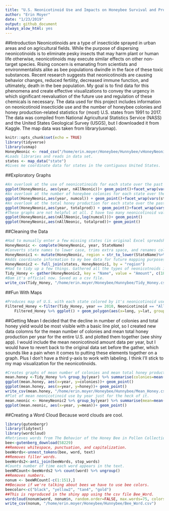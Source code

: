 ```yaml
---
title: "U.S. Neonicotinoid Use and Impacts on Honeybee Survival and Productivity"
author: "Erin Moyer"
date: "1/23/2019"
output: github_document
always_alow_html: yes
---
```


##Introduction
Neonicotinoids are a type of insecticide sprayed in urban areas and on agricultural fields. While the purpose of dispersing neonicotinoids is to eliminate pesky insects that may harm plant or human life otherwise, neonicotinoids may execute similar effects on other non-target species. Rising concern is emanating from scientists and environmentalists alike as bee populations dwindle in the face of these toxic substances. Recent research suggests that neonicotinoids are causing behavior changes, reduced fertility, decreased immune function, and ultimately, death in the bee population. My goal is to find data for this phenomena and create effective visualizations to convey the urgency in which significant reevaluation of the future use and regulation of these chemicals is necessary. 
The data used for this project includes information on neonicotinoid insecticide use and the number of honeybee colonies and honey production-related statistics for (most) U.S. states from 1991 to 2017. The data was compiled from National Agricultural Statistics Service (NASS) and the United States Geological Survey (USGS), but I downloaded it from Kaggle. The map data was taken from library(usmap).

```r
knitr::opts_chunk$set(echo = TRUE)
library(tidyverse)
library(usmap)
HoneyNeonic <- read_csv("/home/erin.moyer/Honeybee/Hunnybee/vHoneyNeonic_v03.csv")
#Loads libraries and reads in data set. 
states <- map_data("state")
#Gives me coordinate data for states in the contiguous United States.
```

##Exploratory Graphs
```r
#An overlook at the use of neonicotinoids for each state over the past three decades.
ggplot(HoneyNeonic, aes(year, nAllNeonic))+ geom_point()+facet_wrap(vars(state), scales= "free")
#An overlook at the number of honeybee colonies for each state over the past three decades.
ggplot(HoneyNeonic,aes(year, numcol)) + geom_point()+facet_wrap(vars(state), scales= "free")
#An overlook at the total honey production for each state over the past three decades.
ggplot(HoneyNeonic,aes(year, totalprod)) + geom_point()+facet_wrap(vars(state), scales= "free")
#These graphs are not helpful at all. I have too many neonicotinoid values on the lower end of the spectrum to be useful. Also, some states have less bee colonies than others because they have less agricultural land and therefore less need to raise honeybee colonies. 
ggplot(HoneyNeonic,aes(nAllNeonic,log(numcol)))+ geom_point()
ggplot(HoneyNeonic,aes(nAllNeonic, totalprod))+ geom_point()
```

##Cleaning the Data
```r
#Had to munually enter a few missing states (in original Excel spreadsheet) in conjuction with this complete command to fill in missing states.
HoneyNeonic <- complete(HoneyNeonic, year, StateName)
#Converts state names to lower case, trims extra space, and renames colomn to "region" to match the entries in the states data.
HoneyNeonic1 <- mutate(HoneyNeonic, region = str_to_lower(StateName)%>% str_trim(side="both"))
#Adds coordinate information to my bee data for future mapping purposes. 
HoneyNeonic2 <- full_join(states, HoneyNeonic1, by = "region")
#Had to tidy up a few things. Gathered all the types of neonicotnoids into one colomn and their values into the other. This way I can filter by type of neonicotinoid. Also got rid of the pesky "n" in front of each of the names and a bunch of variables I don't care about for this project. 
Tidy_Honey <- gather(HoneyNeonic2, key = "Name", value = "Amount", c(18:23), na.rm = FALSE) %>% mutate(Neonicotinoid = str_remove(Name, pattern = "^n")) %>% select(c(1,2,3,5,7,10,11,12,19,20))
#Bam it's official now. Saved as a csv file.
write_csv(Tidy_Honey, "/home/erin.moyer/Honeybee/Hunnybee/Tidy_Honey.csv")
```

##Fun With Maps
```r
#Produces map of U.S. with each state colored by it's neonicotinoid use for the given year. Recreated this in a shiny app where the year and the type of neonicotinoid can be selected for.
Filtered_Honey <-filter(Tidy_Honey, year == 2010, Neonicotinoid == "AllNeonic")
    Filtered_Honey %>% ggplot() + geom_polygon(aes(x=long, y=lat, group = group, fill = Amount)) + scale_fill_continuous(low = "thistle2", high = "darkred", na.value = "white", guide="colorbar")
```

##Getting Mean
I decided that the decline in number of colonies and total honey yield would be most visible with a basic line plot, so I created new data colomns for the mean number of colonies and mean total honey production per year for the entire U.S. and plotted them together (see shiny app). I would include the mean neonicotinoid amount data per year, but I would have to revert back to the original data set before the gather, which sounds like a pain when it comes to putting these elements together on a graph. Plus I don't have a third y-axis to work with labeling. I think I'll stick to my map visualization for the neonicotinoids.
```r
#Creates graphs of mean number of colonies and mean total honey production per year.
mean.honey <-Tidy_Honey %>% group_by(year) %>% summarise(colonies=mean(numcol, na.rm = TRUE), honey=mean(totalprod, na.rm = TRUE))
ggplot(mean.honey, aes(x=year, y=colonies))+ geom_point()
ggplot(mean.honey, aes(x=year, y=honey))+ geom_point()
write_csv(mean.honey, "/home/erin.moyer/Honeybee/Hunnybee/Mean_Honey.csv")
#Plot of mean neonicotinoid use by year just for the heck of it.
mean.neonic <- HoneyNeonic2 %>% group_by(year) %>% summarise(mean=mean(nAllNeonic, na.rm = TRUE))
ggplot(mean.neonic, aes(x=year, y=mean))+ geom_point()
```

##Creating a Word Cloud
Because word clouds are cool.
```r
library(gutenbergr)
library(tidytext)
library(wordcloud)
#Retrieves words from The Behavior of the Honey Bee in Pollen Collection by Dana Brackenridge Casteel
bee<-gutenberg_download(58229)
##Removes whitespace, punctuation, and capitalization.
beeWords<-unnest_tokens(bee, word, text)
##Removes filler words.
beeWords2<-anti_join(beeWords, stop_words)
#Counts number of time each word appears in the text.
beeWRCount<-beeWords2 %>% count(word) %>% ungroup() 
##Removes numbers.
nonum <- beeWRCount[-c(1:151),]
##Because if we're talking about bees we have to use bee colors.
beecolor<-c("black", "yellow2", "tan4", "gold")
##This is reproduced in the shiny app using the csv file Bee_Word.
wordcloud(nonum$word, nonum$n, random.order=FALSE, max.words=75, colors=beecolor)
write_csv(nonum, "/home/erin.moyer/Honeybee/Hunnybee/Bee_Word.csv")
```
